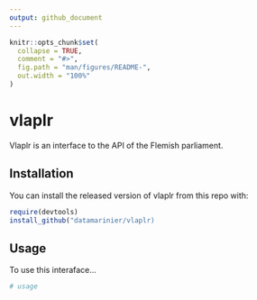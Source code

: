 ```yaml
---
output: github_document
---
```


```r
knitr::opts_chunk$set(
  collapse = TRUE,
  comment = "#>",
  fig.path = "man/figures/README-",
  out.width = "100%"
)
```

# vlaplr

Vlaplr is an interface to the API of the Flemish parliament. 

## Installation

You can install the released version of vlaplr from this repo with:

``` r
require(devtools)
install_github("datamarinier/vlaplr)
```

## Usage

To use this interaface...

``` r
# usage
```

